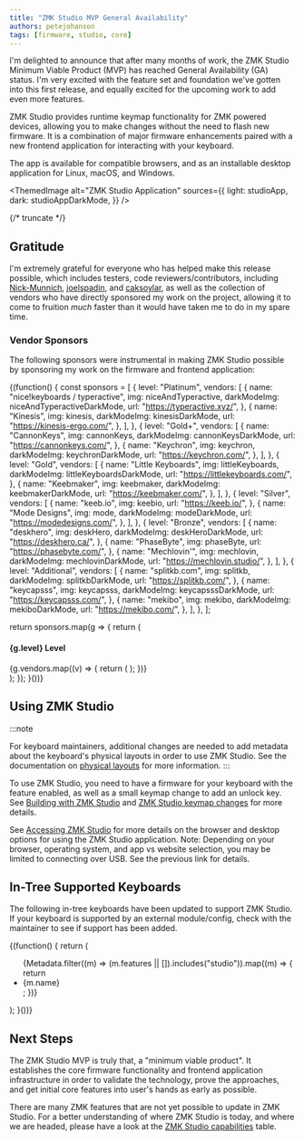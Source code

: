 ```yaml
---
title: "ZMK Studio MVP General Availability"
authors: petejohanson
tags: [firmware, studio, core]
---
```



















I'm delighted to announce that after many months of work, the ZMK Studio Minimum Viable Product (MVP) has reached General Availability (GA) status. I'm very excited with the feature set and foundation we've gotten into this first release, and equally excited for the upcoming work to add even more features.

ZMK Studio provides runtime keymap functionality for ZMK powered devices, allowing you to make changes without the need to flash new firmware. It is a combination of major firmware enhancements paired with a new frontend application for interacting with your keyboard.

The app is available for compatible browsers, and as an installable desktop application for Linux, macOS, and Windows.

<ThemedImage
  alt="ZMK Studio Application"
  sources={{
    light: studioApp,
    dark: studioAppDarkMode,
  }}
/>

{/* truncate */}

## Gratitude

I'm extremely grateful for everyone who has helped make this release possible, which includes testers, code reviewers/contributors, including [Nick-Munnich], [joelspadin], and [caksoylar], as well as the collection of vendors who have directly sponsored my work on the project, allowing it to come to fruition _much_ faster than it would have taken me to do in my spare time.

### Vendor Sponsors

The following sponsors were instrumental in making ZMK Studio possible by sponsoring my work on the firmware and frontend application:

{(function() {
const sponsors = [
{
level: "Platinum",
vendors: [
{
name: "nice!keyboards / typeractive",
img: niceAndTyperactive,
darkModeImg: niceAndTyperactiveDarkMode,
url: "https://typeractive.xyz/",
},
{
name: "Kinesis",
img: kinesis,
darkModeImg: kinesisDarkMode,
url: "https://kinesis-ergo.com/",
},
],
},
{
level: "Gold+",
vendors: [
{
name: "CannonKeys",
img: cannonKeys,
darkModeImg: cannonKeysDarkMode,
url: "https://cannonkeys.com/",
},
{
name: "Keychron",
img: keychron,
darkModeImg: keychronDarkMode,
url: "https://keychron.com/",
},
],
},
{
level: "Gold",
vendors: [
{
name: "Little Keyboards",
img: littleKeyboards,
darkModeImg: littleKeyboardsDarkMode,
url: "https://littlekeyboards.com/",
},
{
name: "Keebmaker",
img: keebmaker,
darkModeImg: keebmakerDarkMode,
url: "https://keebmaker.com/",
},
],
},
{
level: "Silver",
vendors: [
{
name: "keeb.io",
img: keebio,
url: "https://keeb.io/",
},
{
name: "Mode Designs",
img: mode,
darkModeImg: modeDarkMode,
url: "https://modedesigns.com/",
},
],
},
{
level: "Bronze",
vendors: [
{
name: "deskhero",
img: deskHero,
darkModeImg: deskHeroDarkMode,
url: "https://deskhero.ca/",
},
{
name: "PhaseByte",
img: phaseByte,
url: "https://phasebyte.com/",
},
{
name: "Mechlovin'",
img: mechlovin,
darkModeImg: mechlovinDarkMode,
url: "https://mechlovin.studio/",
},
],
},
{
level: "Additional",
vendors: [
{
name: "splitkb.com",
img: splitkb,
darkModeImg: splitkbDarkMode,
url: "https://splitkb.com/",
},
{
name: "keycapsss",
img: keycapsss,
darkModeImg: keycapsssDarkMode,
url: "https://keycapsss.com/",
},
{
name: "mekibo",
img: mekibo,
darkModeImg: mekiboDarkMode,
url: "https://mekibo.com/",
},
],
},
];

return sponsors.map(g => {
return (

<div key={g.level}>
  <h4>{g.level} Level</h4>
  <div
    style={{
      display: "grid",
      gridTemplateColumns: "repeat(auto-fit, minmax(250px, 1fr))",
      placeItems: "center",
      gap: "2em 2em",
    }}
  >
    {g.vendors.map((v) => {
      return (
        <a href={v.url} key={v.url}>
          <ThemedImage
            alt={v.name}
            sources={{
              light: v.img,
              dark: v.darkModeImg || v.img,
            }}
          />
        </a>
      );
    })}
  </div>
</div>
); }); }())}

## Using ZMK Studio

:::note

For keyboard maintainers, additional changes are needed to add metadata about the keyboard's physical layouts in order to use ZMK Studio. See the documentation on [physical layouts](/docs/development/hardware-integration/physical-layouts#optional-keys-property) for more information.
:::

To use ZMK Studio, you need to have a firmware for your keyboard with the feature enabled, as well as a small keymap change to add an unlock key. See [Building with ZMK Studio](/docs/features/studio#building) and [ZMK Studio keymap changes](/docs/features/studio#keymap-changes) for more details.

See [Accessing ZMK Studio](/docs/features/studio#accessing-zmk-studio) for more details on the browser and desktop options for using the ZMK Studio application.
Note: Depending on your browser, operating system, and app vs website selection, you may be limited to connecting over USB. See the previous link for details.

## In-Tree Supported Keyboards

The following in-tree keyboards have been updated to support ZMK Studio.
If your keyboard is supported by an external module/config, check with the maintainer to see
if support has been added.

{(function() {
return (

<ul>
  {Metadata.filter((m) => (m.features || []).includes("studio")).map((m) => {
    return <li key={m.id}>{m.name}</li>;
  })}
</ul>
); }())}

## Next Steps

The ZMK Studio MVP is truly that, a "minimum viable product". It establishes the core firmware functionality and frontend application infrastructure in order to validate the technology, prove the approaches, and get initial core features into user's hands as early as possible.

There are many ZMK features that are not yet possible to update in ZMK Studio. For a better understanding of where ZMK Studio is today, and where we are headed, please have a look at the [ZMK Studio capabilities](/docs/features/studio#capabilities) table.

[petejohanson]: https://github.com/petejohanson
[caksoylar]: https://github.com/caksoylar
[Nick-Munnich]: https://github.com/Nick-Munnich
[joelspadin]: https://github.com/joelspadin
